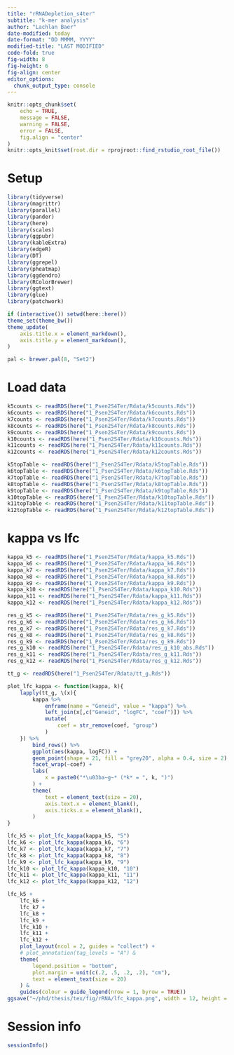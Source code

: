 ```yaml
---
title: "rRNADepletion_s4ter"
subtitle: "k-mer analysis"
author: "Lachlan Baer"
date-modified: today
date-format: "DD MMMM, YYYY"
modified-title: "LAST MODIFIED"
code-fold: true
fig-width: 8
fig-height: 6
fig-align: center
editor_options:
  chunk_output_type: console
---
```


```r
knitr::opts_chunk$set(
    echo = TRUE,
    message = FALSE,
    warning = FALSE,
    error = FALSE,
    fig.align = "center"
)
knitr::opts_knit$set(root.dir = rprojroot::find_rstudio_root_file())
```

# Setup 

```r
library(tidyverse)
library(magrittr)
library(parallel)
library(pander)
library(here)
library(scales)
library(ggpubr)
library(kableExtra)
library(edgeR)
library(DT)
library(ggrepel)
library(pheatmap)
library(ggdendro)
library(RColorBrewer)
library(ggtext)
library(glue)
library(patchwork)
```

```r
if (interactive()) setwd(here::here())
theme_set(theme_bw())
theme_update(
    axis.title.x = element_markdown(),
    axis.title.y = element_markdown(),
)
```

```r
pal <- brewer.pal(8, "Set2")
```

# Load data

```r
k5counts <- readRDS(here("1_Psen2S4Ter/Rdata/k5counts.Rds"))
k6counts <- readRDS(here("1_Psen2S4Ter/Rdata/k6counts.Rds"))
k7counts <- readRDS(here("1_Psen2S4Ter/Rdata/k7counts.Rds"))
k8counts <- readRDS(here("1_Psen2S4Ter/Rdata/k8counts.Rds"))
k9counts <- readRDS(here("1_Psen2S4Ter/Rdata/k9counts.Rds"))
k10counts <- readRDS(here("1_Psen2S4Ter/Rdata/k10counts.Rds"))
k11counts <- readRDS(here("1_Psen2S4Ter/Rdata/k11counts.Rds"))
k12counts <- readRDS(here("1_Psen2S4Ter/Rdata/k12counts.Rds"))
```

```r
k5topTable <- readRDS(here("1_Psen2S4Ter/Rdata/k5topTable.Rds"))
k6topTable <- readRDS(here("1_Psen2S4Ter/Rdata/k6topTable.Rds"))
k7topTable <- readRDS(here("1_Psen2S4Ter/Rdata/k7topTable.Rds"))
k8topTable <- readRDS(here("1_Psen2S4Ter/Rdata/k8topTable.Rds"))
k9topTable <- readRDS(here("1_Psen2S4Ter/Rdata/k9topTable.Rds"))
k10topTable <- readRDS(here("1_Psen2S4Ter/Rdata/k10topTable.Rds"))
k11topTable <- readRDS(here("1_Psen2S4Ter/Rdata/k11topTable.Rds"))
k12topTable <- readRDS(here("1_Psen2S4Ter/Rdata/k12topTable.Rds"))
```

# kappa vs lfc

```r
kappa_k5 <- readRDS(here("1_Psen2S4Ter/Rdata/kappa_k5.Rds"))
kappa_k6 <- readRDS(here("1_Psen2S4Ter/Rdata/kappa_k6.Rds"))
kappa_k7 <- readRDS(here("1_Psen2S4Ter/Rdata/kappa_k7.Rds"))
kappa_k8 <- readRDS(here("1_Psen2S4Ter/Rdata/kappa_k8.Rds"))
kappa_k9 <- readRDS(here("1_Psen2S4Ter/Rdata/kappa_k9.Rds"))
kappa_k10 <- readRDS(here("1_Psen2S4Ter/Rdata/kappa_k10.Rds"))
kappa_k11 <- readRDS(here("1_Psen2S4Ter/Rdata/kappa_k11.Rds"))
kappa_k12 <- readRDS(here("1_Psen2S4Ter/Rdata/kappa_k12.Rds"))
```

```r
res_g_k5 <- readRDS(here("1_Psen2S4Ter/Rdata/res_g_k5.Rds"))
res_g_k6 <- readRDS(here("1_Psen2S4Ter/Rdata/res_g_k6.Rds"))
res_g_k7 <- readRDS(here("1_Psen2S4Ter/Rdata/res_g_k7.Rds"))
res_g_k8 <- readRDS(here("1_Psen2S4Ter/Rdata/res_g_k8.Rds"))
res_g_k9 <- readRDS(here("1_Psen2S4Ter/Rdata/res_g_k9.Rds"))
res_g_k10 <- readRDS(here("1_Psen2S4Ter/Rdata/res_g_k10_abs.Rds"))
res_g_k11 <- readRDS(here("1_Psen2S4Ter/Rdata/res_g_k11.Rds"))
res_g_k12 <- readRDS(here("1_Psen2S4Ter/Rdata/res_g_k12.Rds"))
```

```r
tt_g <- readRDS(here("1_Psen2S4Ter/Rdata/tt_g.Rds"))
```

```r
plot_lfc_kappa <- function(kappa, k){
    lapply(tt_g, \(x){
        kappa %>%
            enframe(name = "Geneid", value = "kappa") %>%
            left_join(x[,c("Geneid", "logFC", "coef")]) %>%
            mutate(
                coef = str_remove(coef, "group")
            )
    }) %>%
        bind_rows() %>%
        ggplot(aes(kappa, logFC)) +
        geom_point(shape = 21, fill = "grey20", alpha = 0.4, size = 2) +
        facet_wrap(~coef) +
        labs(
            x = paste0("*\u03ba~g~* (*k* = ", k, ")")
        ) +
        theme(
            text = element_text(size = 20),
            axis.text.x = element_blank(),
            axis.ticks.x = element_blank(),
        )
}
```

```r
lfc_k5 <- plot_lfc_kappa(kappa_k5, "5")
lfc_k6 <- plot_lfc_kappa(kappa_k6, "6")
lfc_k7 <- plot_lfc_kappa(kappa_k7, "7")
lfc_k8 <- plot_lfc_kappa(kappa_k8, "8")
lfc_k9 <- plot_lfc_kappa(kappa_k9, "9")
lfc_k10 <- plot_lfc_kappa(kappa_k10, "10")
lfc_k11 <- plot_lfc_kappa(kappa_k11, "11")
lfc_k12 <- plot_lfc_kappa(kappa_k12, "12")
```

```r
lfc_k5 +
    lfc_k6 +
    lfc_k7 +
    lfc_k8 +
    lfc_k9 +
    lfc_k10 +
    lfc_k11 +
    lfc_k12 +
    plot_layout(ncol = 2, guides = "collect") +
    # plot_annotation(tag_levels = "A") &
    theme(
        legend.position = "bottom",
        plot.margin = unit(c(.2, .5, .2, .2), "cm"),
        text = element_text(size = 20)
    ) &
    guides(colour = guide_legend(nrow = 1, byrow = TRUE))
ggsave("~/phd/thesis/tex/fig/rRNA/lfc_kappa.png", width = 12, height = 16)
```

# Session info

```r
sessionInfo()
```